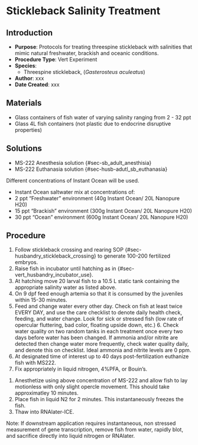 # Stickleback Salinity Treatment {#sec-vert_exp-salinity_exp_SB}

## Introduction

-   **Purpose**: Protocols for treating threespine stickleback with salinities that mimic natural freshwater, brackish and oceanic conditions.
-   **Procedure Type**: Vert Experiment
-   **Species**:
    -   Threespine stickleback, (*Gasterosteus aculeatus*)
-   **Author**: xxx
-   **Date Created**: xxx

## Materials

-   Glass containers of fish water of varying salinity ranging from 2 - 32 ppt
-   Glass 4L fish containers (not plastic due to endocrine disruptive properties)

## Solutions

-   MS-222 Anesthesia solution {#sec-sb_adult_anesthisia}
-   MS-222 Euthanasia solution {#sec-husb-adutl_sb_euthanasia}

::: {.callout-notes title="NOTES"}
Different concentrations of Instant Ocean will be used.
:::

-   Instant Ocean saltwater mix at concentrations of:
-   2 ppt "Freshwater" environment (40g Instant Ocean/ 20L Nanopure H20)
-   15 ppt "Brackish" environment (300g Instant Ocean/ 20L Nanopure H20)
-   30 ppt "Ocean" environment (600g Instant Ocean/ 20L Nanopure H20)

## Procedure

1.  Follow stickleback crossing and rearing SOP {#sec-husbandry_stickleback_crossing} to generate 100-200 fertilized embryos.
2.  Raise fish in incubator until hatching as in {#sec-vert_husbandry_incubator_use}.
3.  At hatching move 20 larval fish to a 10.5 L static tank containing the appropriate salinity water as listed above.
4.  On 9 dpf feed enough artemia so that it is consumed by the juveniles within 15-30 minutes.
5.  Feed and change water every other day. Check on fish at least twice EVERY DAY, and use the care checklist to denote daily health check, feeding, and water change. Look for sick or stressed fish (low rate of opercular fluttering, bad color, floating upside down, etc.) 6. Check water quality on two random tanks in each treatment once every two days before water has been changed. If ammonia and/or nitrite are detected then change water more frequently, check water quality daily, and denote this on checklist. Ideal ammonia and nitrite levels are 0 ppm.
6.  At designated time of interest up to 40 days post-fertilization euthanize fish with MS222.
7.  Fix appropriately in liquid nitrogen, 4%PFA, or Bouin’s.

::: {.callout-notes title="Anesthesia, N2 freezing, and fixation in RNAlater"}
1.  Anesthetize using above concentration of MS-222 and allow fish to lay motionless with only slight opercle movement. This should take approximatley 10 minutes.
2.  Place fish in liquid N2 for 2 minutes. This instantaneously freezes the fish.
3.  Thaw into RNAlater-ICE.

Note: If downstream application requires instantaneous, non stressed measurement of gene transcription, remove fish from water, rapidly blot, and sacrifice directly into liquid nitrogen or RNAlater.
:::
